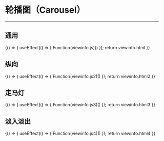 
# 轮播图（Carousel）
***
<Meta title="复用组件/轮播图(Carousel)" />

## 通用
<Canvas>
    <Story name="通用" height="150px" parameters={{ docs: { source: { code:`${viewinfo.html}${viewinfo.js}` }}}}>
    {() => {
        useEffect(() => {
           Function(viewinfo.js)()
        });
        return viewinfo.html
    }}  
    </Story>
</Canvas>

## 纵向
<Canvas>
     <Story name="纵向" height="150px" parameters={{ docs: { source: { code:`${viewinfo.html2}${viewinfo.js2}` }}}}>
    {() => {
        useEffect(() => {
           Function(viewinfo.js2)()
        });
        return viewinfo.html2
    }}  
    </Story>
</Canvas>

## 走马灯
<Canvas>
     <Story name="走马灯" height="150px" parameters={{ docs: { source: { code:`${viewinfo.html3}${viewinfo.js3}` }}}}>
    {() => {
        useEffect(() => {
           Function(viewinfo.js3)()
        });
        return viewinfo.html3
    }}  
    </Story>
</Canvas>


## 淡入淡出
<Canvas>
     <Story name="淡入淡出" height="150px" parameters={{ docs: { source: { code:`${viewinfo.html4}${viewinfo.js4}` }}}}>
    {() => {
        useEffect(() => {
           Function(viewinfo.js4)()
        });
        return viewinfo.html4
    }}  
    </Story>
</Canvas>


